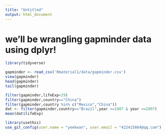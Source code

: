 ```yaml
---
title: "Untitled"
output: html_document
---
```

# we’ll be wrangling gapminder data using dplyr!

```r
library(tidyverse)
```

```r
gapminder <- read_csv('Rmaterial1/data/gapminder.csv')
view(gapminder)
head(gapminder)
tail(gapminder)
```

```r
filter(gapminder,lifeExp<29)
filter(gapminder,country=="China")
filter(gapminder,country %in% c("Mexico","China"))
dat <- filter(gapminder,country=="Brazil",year >=1987 & year <=2007)
mean(dat$lifeExp)
```
```r
library(usethis)
use_git_config(user.name = "yeekwan", user.email = "422415864@qq.com")
```

